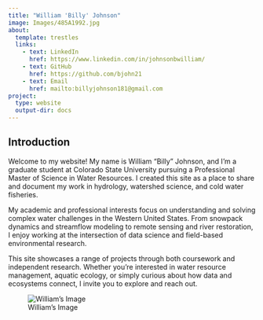 ```yaml
---
title: "William 'Billy' Johnson"
image: Images/485A1992.jpg
about:
  template: trestles
  links: 
    - text: LinkedIn
      href: https://www.linkedin.com/in/johnsonbwilliam/
    - text: GitHub
      href: https://github.com/bjohn21
    - text: Email
      href: mailto:billyjohnson181@gmail.com
project:
  type: website
  output-dir: docs
---
```


## Introduction

Welcome to my website! My name is William “Billy” Johnson, and I’m a graduate student at Colorado State University pursuing a Professional Master of Science in Water Resources. I created this site as a place to share and document my work in hydrology, watershed science, and cold water fisheries.

My academic and professional interests focus on understanding and solving complex water challenges in the Western United States. From snowpack dynamics and streamflow modeling to remote sensing and river restoration, I enjoy working at the intersection of data science and field-based environmental research.

This site showcases a range of projects through both coursework and independent research. Whether you're interested in water resource management, aquatic ecology, or simply curious about how data and ecosystems connect, I invite you to explore and reach out.


![William's Image](Images/IMG_9552.jpeg)

